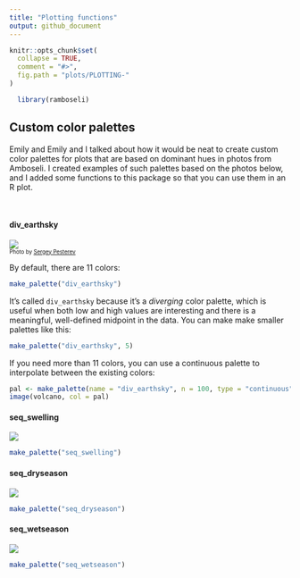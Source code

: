 ```yaml
---
title: "Plotting functions"
output: github_document
---
```


```r
knitr::opts_chunk$set(
  collapse = TRUE,
  comment = "#>",
  fig.path = "plots/PLOTTING-"
)
```

```r
  library(ramboseli)
```

## Custom color palettes
Emily and Emily and I talked about how it would be neat to create custom color palettes for plots that are based on dominant hues in photos from Amboseli. I created examples of such palettes based on the photos below, and I added some functions to this package so that you can use them in an R plot.

<br>


#### div_earthsky

![](../img/amboseli_small.jpg)<br>
<sub><sup>Photo by [Sergey Pesterev](https://unsplash.com/photos/DWXR-nAbxCk?utm_source=unsplash&utm_medium=referral&utm_content=creditCopyText)</sup></sub>

By default, there are 11 colors:
```r
make_palette("div_earthsky")
```

It's called `div_earthsky` because it's a *diverging* color palette, which is useful when both low and high values are interesting and there is a meaningful, well-defined midpoint in the data. You can make make smaller palettes like this:
```r
make_palette("div_earthsky", 5)
```

If you need more than 11 colors, you can use a continuous palette to interpolate between the existing colors:
```r
pal <- make_palette(name = "div_earthsky", n = 100, type = "continuous")
image(volcano, col = pal)
```


#### seq_swelling

![](../img/220px-Baboon_buttocks.jpg)<br>
```r
make_palette("seq_swelling")
```


#### seq_dryseason

![](../img/dry.jpg)<br>
```r
make_palette("seq_dryseason")
```


#### seq_wetseason

![](../img/wet.jpg)<br>
```r
make_palette("seq_wetseason")
```

